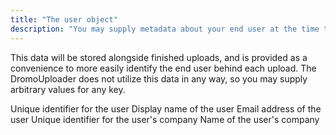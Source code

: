 ```yaml
---
title: "The user object"
description: "You may supply metadata about your end user at the time they make an upload with the  object."
---
```


This data will be stored alongside finished uploads, and is provided as a convenience to more easily identify the end user behind each upload. The DromoUploader does not utilize this data in any way, so you may supply arbitrary values for any key.

<ResponseField name="id" type="string" required>
  Unique identifier for the user
</ResponseField>

<ResponseField name="name" type="string">
  Display name of the user
</ResponseField>

<ResponseField name="email" type="string">
  Email address of the user
</ResponseField>

<ResponseField name="companyId" type="string">
  Unique identifier for the user's company
</ResponseField>

<ResponseField name="companyName" type="string">
  Name of the user's company
</ResponseField>

